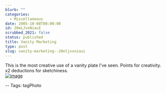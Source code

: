 ```yaml
---
blurb: ""
categories:
  - Miscellaneous
date: 2005-10-08T00:00:00
id: 20eLJvxNiauI
scrubbed_2021: false
status: published
title: Vanity Marketing
type: post
slug: vanity-marketing--20eljvxniaui
---
```


This is the most creative use of a vanity plate I've seen. Points
for creativity. x2 deductions for sketchiness.  
[![image](https://photos1.blogger.com/blogger/2691/1643/400/20051008_151010a.jpg)](http://photos1.blogger.com/blogger/2691/1643/1600/20051008_151010a.jpg)
  
-- Tags: tagPhoto